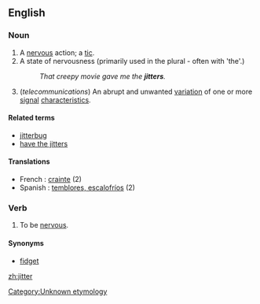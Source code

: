 ==English==
[[Category:Unknown etymology]]<!--SOED-->

===Noun===
{{en-noun-reg}}

# A [[nervous]] action; a [[tic]].
# A state of nervousness (primarily used in the plural - often with 'the'.)
#:''That creepy movie gave me the '''jitters'''.''
# (''telecommunications'') An abrupt and unwanted [[variation]] of one or more [[signal]] [[characteristics]].

====Related terms====
* [[jitterbug]]
* [[have the jitters]]

====Translations====
*French : [[crainte]] (2)
*Spanish : [[temblores, escalofríos]] (2)

===Verb===
{{en-verb|jitter|jitters|jittered|jittering}}
#{{intransitive}} To be [[nervous]].

====Synonyms====
*[[fidget]]

[[zh:jitter]]